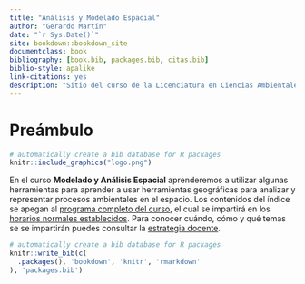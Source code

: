 ```yaml
--- 
title: "Análisis y Modelado Espacial"
author: "Gerardo Martín"
date: "`r Sys.Date()`"
site: bookdown::bookdown_site
documentclass: book
bibliography: [book.bib, packages.bib, citas.bib]
biblio-style: apalike
link-citations: yes
description: "Sitio del curso de la Licenciatura en Ciencias Ambientales | ENES unidad Mérida"
---
```


# Preámbulo

```r
# automatically create a bib database for R packages
knitr::include_graphics("logo.png")
```

En el curso **Modelado y Análisis Espacial** aprenderemos a utilizar algunas herramientas para aprender a usar herramientas geográficas para analizar y representar procesos ambientales en el espacio. Los contenidos del índice se apegan al [programa completo del curso](Programa-curso.pdf), el cual se impartirá en los [horarios normales establecidos](Horario.pdf). Para conocer cuándo, cómo y qué temas se se impartirán puedes consultar la [estrategia docente](Estrategia-docente.pdf).

```r
# automatically create a bib database for R packages
knitr::write_bib(c(
  .packages(), 'bookdown', 'knitr', 'rmarkdown'
), 'packages.bib')
```


